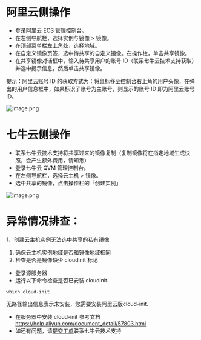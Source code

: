 # 阿里云侧操作
- 登录阿里云 ECS 管理控制台。
- 在左侧导航栏，选择实例与镜像 > 镜像。
- 在顶部菜单栏左上角处，选择地域。
- 在自定义镜像页签，选中待共享的自定义镜像。在操作栏，单击共享镜像。
- 在共享镜像对话框中，输入待共享用户的账号 ID（联系七牛云技术支持获取）并选中提示信息，然后单击共享镜像。

提示：阿里云账号 ID 的获取方式为：将鼠标移至控制台右上角的用户头像，在弹出的用户信息框中，如果标识了账号为主账号，则显示的账号 ID 即为阿里云账号 ID。

![image.png](https://dn-odum9helk.qbox.me/FsVuXIM3sl45PbNq3MO5Z1OPu1tM)
# 七牛云侧操作
- 联系七牛云技术支持将共享过来的镜像复制（复制镜像将在指定地域生成快照，会产生额外费用，请知悉）
- 登录七牛云 QVM 管理控制台。
- 在左侧导航栏，选择云主机 > 镜像。
- 选中共享的镜像，点击操作栏的「创建实例」

![image.png](https://dn-odum9helk.qbox.me/Fo3Kdy9y9CArwpHhs0nIk7fZNC3J)


# 异常情况排查：
1、创建云主机实例无法选中共享的私有镜像
1. 确保云主机实例地域是否和镜像地域相同
2. 检查是否是镜像缺少 cloudinit 标记
- 登录源服务器
- 运行以下命令检查是否已安装 cloudinit.
``` language
which cloud-init
```
无路径输出信息表示未安装，您需要安装阿里云版cloud-init.
- 在服务器中安装 cloud-init 参考文档 https://help.aliyun.com/document_detail/57803.html 
- 如还有问题，请[提交工单](https://support.qiniu.com/tickets/category)联系七牛云技术支持
